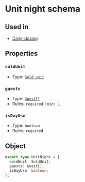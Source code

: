 # Unit night schema

## Used in
- [Daily closing](/schema-ntak/daily-closing#unitnights)

## Properties
### `soldUnit`
- Type: [`Sold unit`](/schema-ntak/segments/sold-unit)

### `guests`
- Type: [`Guest[]`](/schema-ntak/segments/guest)
- Rules: `required` | `min: 1`

### `isDayUse`
- Type: `boolean`
- Rules: `required`

## Object

```ts
export type UnitNight = {
  soldUnit: SoldUnit;
  guests: Guest[];
  isDayUse: boolean;
};
```